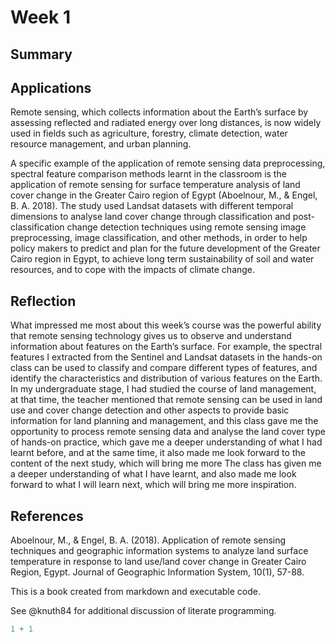 # Week 1

## Summary

## Applications

Remote sensing, which collects information about the Earth's surface by assessing reflected and radiated energy over long distances, is now widely used in fields such as agriculture, forestry, climate detection, water resource management, and urban planning.

A specific example of the application of remote sensing data preprocessing, spectral feature comparison methods learnt in the classroom is the application of remote sensing for surface temperature analysis of land cover change in the Greater Cairo region of Egypt (Aboelnour, M., & Engel, B. A. 2018). The study used Landsat datasets with different temporal dimensions to analyse land cover change through classification and post-classification change detection techniques using remote sensing image preprocessing, image classification, and other methods, in order to help policy makers to predict and plan for the future development of the Greater Cairo region in Egypt, to achieve long term sustainability of soil and water resources, and to cope with the impacts of climate change.

## Reflection

What impressed me most about this week's course was the powerful ability that remote sensing technology gives us to observe and understand information about features on the Earth's surface. For example, the spectral features I extracted from the Sentinel and Landsat datasets in the hands-on class can be used to classify and compare different types of features, and identify the characteristics and distribution of various features on the Earth. In my undergraduate stage, I had studied the course of land management, at that time, the teacher mentioned that remote sensing can be used in land use and cover change detection and other aspects to provide basic information for land planning and management, and this class gave me the opportunity to process remote sensing data and analyse the land cover type of hands-on practice, which gave me a deeper understanding of what I had learnt before, and at the same time, it also made me look forward to the content of the next study, which will bring me more The class has given me a deeper understanding of what I have learnt, and also made me look forward to what I will learn next, which will bring me more inspiration.

## References

Aboelnour, M., & Engel, B. A. (2018). Application of remote sensing techniques and geographic information systems to analyze land surface temperature in response to land use/land cover change in Greater Cairo Region, Egypt. Journal of Geographic Information System, 10(1), 57-88.

This is a book created from markdown and executable code.

See @knuth84 for additional discussion of literate programming.

```{r}
1 + 1
```
